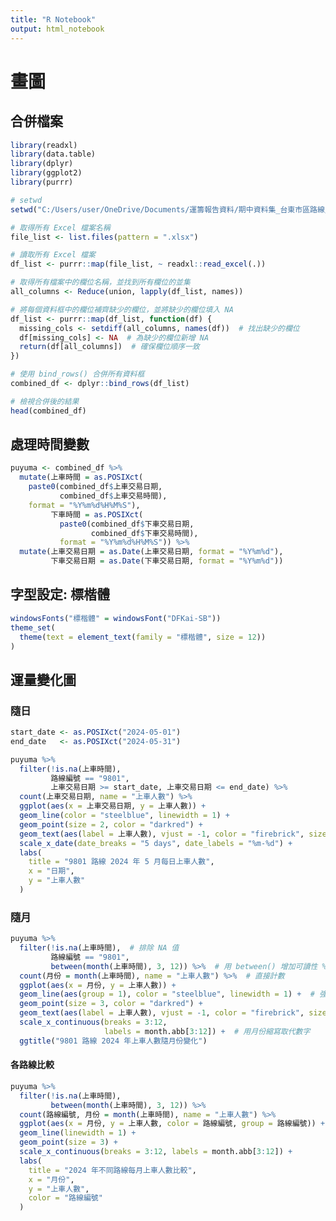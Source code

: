 ---
title: "R Notebook"
output: html_notebook
---

# 畫圖

## 合併檔案

```{r}
library(readxl)
library(data.table)
library(dplyr)
library(ggplot2)
library(purrr)

# setwd
setwd("C:/Users/user/OneDrive/Documents/運籌報告資料/期中資料集_台東市區路線/普悠瑪客運 11303~11403")

# 取得所有 Excel 檔案名稱
file_list <- list.files(pattern = ".xlsx")

# 讀取所有 Excel 檔案
df_list <- purrr::map(file_list, ~ readxl::read_excel(.))

# 取得所有檔案中的欄位名稱，並找到所有欄位的並集
all_columns <- Reduce(union, lapply(df_list, names))

# 將每個資料框中的欄位補齊缺少的欄位，並將缺少的欄位填入 NA
df_list <- purrr::map(df_list, function(df) {
  missing_cols <- setdiff(all_columns, names(df))  # 找出缺少的欄位
  df[missing_cols] <- NA  # 為缺少的欄位新增 NA
  return(df[all_columns])  # 確保欄位順序一致
})

# 使用 bind_rows() 合併所有資料框
combined_df <- dplyr::bind_rows(df_list)

# 檢視合併後的結果
head(combined_df)
```

## 處理時間變數

```{r}
puyuma <- combined_df %>%
  mutate(上車時間 = as.POSIXct(
    paste0(combined_df$上車交易日期,
           combined_df$上車交易時間),
    format = "%Y%m%d%H%M%S"),
         下車時間 = as.POSIXct(
           paste0(combined_df$下車交易日期,
                  combined_df$下車交易時間),
           format = "%Y%m%d%H%M%S")) %>% 
  mutate(上車交易日期 = as.Date(上車交易日期, format = "%Y%m%d"),
         下車交易日期 = as.Date(下車交易日期, format = "%Y%m%d"))
```  

## 字型設定: 標楷體

```{r}
windowsFonts("標楷體" = windowsFont("DFKai-SB"))
theme_set(
  theme(text = element_text(family = "標楷體", size = 12))
)
```


## 運量變化圖

### 隨日

```{r}
start_date <- as.POSIXct("2024-05-01")
end_date   <- as.POSIXct("2024-05-31")

puyuma %>%
  filter(!is.na(上車時間),
         路線編號 == "9801",
         上車交易日期 >= start_date, 上車交易日期 <= end_date) %>%
  count(上車交易日期, name = "上車人數") %>%
  ggplot(aes(x = 上車交易日期, y = 上車人數)) +
  geom_line(color = "steelblue", linewidth = 1) +
  geom_point(size = 2, color = "darkred") +
  geom_text(aes(label = 上車人數), vjust = -1, color = "firebrick", size = 3) +
  scale_x_date(date_breaks = "5 days", date_labels = "%m-%d") +
  labs(
    title = "9801 路線 2024 年 5 月每日上車人數",
    x = "日期",
    y = "上車人數"
  )
```

### 隨月

```{r}
puyuma %>%
  filter(!is.na(上車時間),  # 排除 NA 值
         路線編號 == "9801",
         between(month(上車時間), 3, 12)) %>%  # 用 between() 增加可讀性 %>% 
  count(月份 = month(上車時間), name = "上車人數") %>%  # 直接計數
  ggplot(aes(x = 月份, y = 上車人數)) +
  geom_line(aes(group = 1), color = "steelblue", linewidth = 1) +  # 強制分組
  geom_point(size = 3, color = "darkred") +
  geom_text(aes(label = 上車人數), vjust = -1, color = "firebrick", size = 3) +
  scale_x_continuous(breaks = 3:12,
                     labels = month.abb[3:12]) +  # 用月份縮寫取代數字
  ggtitle("9801 路線 2024 年上車人數隨月份變化")
```

#### 各路線比較

```{r}
puyuma %>%
  filter(!is.na(上車時間),
         between(month(上車時間), 3, 12)) %>%
  count(路線編號, 月份 = month(上車時間), name = "上車人數") %>% 
  ggplot(aes(x = 月份, y = 上車人數, color = 路線編號, group = 路線編號)) +
  geom_line(linewidth = 1) +
  geom_point(size = 3) +
  scale_x_continuous(breaks = 3:12, labels = month.abb[3:12]) +
  labs(
    title = "2024 年不同路線每月上車人數比較",
    x = "月份",
    y = "上車人數",
    color = "路線編號"
  )
```

